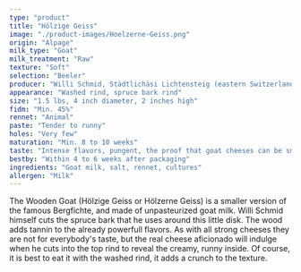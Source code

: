 ```yaml
---
type: "product"
title: "Hölzige Geiss"
image: "./product-images/Hoelzerne-Geiss.png"
origin: "Alpage"
milk_type: "Goat"
milk_treatment: "Raw"
texture: "Soft"
selection: "Beeler"
producer: "Willi Schmid, Städtlichäsi Lichtensteig (eastern Switzerland)"
appearance: "Washed rind, spruce bark rind"
size: "1.5 lbs, 4 inch diameter, 2 inches high"
fidm: "Min. 45%"
rennet: "Animal"
paste: "Tender to runny"
holes: "Very few"
maturation: "Min. 8 to 10 weeks"
taste: "Intense flavors, pungent, the proof that goat cheeses can be smelly, too"
bestby: "Within 4 to 6 weeks after packaging"
ingredients: "Goat milk, salt, rennet, cultures"
allergen: "Milk"
---
```


The Wooden Goat (Hölzige Geiss or Hölzerne Geiss) is a smaller version of the famous Bergfichte, and made of unpasteurized goat milk. Willi Schmid himself cuts the spruce bark that he uses around this little disk. The wood adds tannin to the already powerfull flavors. As with all strong cheeses they are not for everybody's taste, but the real cheese aficionado will indulge when he cuts into the top rind to reveal the creamy, runny inside. Of course, it is best to eat it with the washed rind, it adds a crunch to the texture.